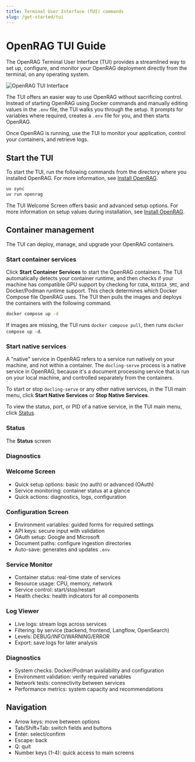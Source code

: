 ```yaml
---
title: Terminal User Interface (TUI) commands
slug: /get-started/tui
---
```


# OpenRAG TUI Guide

The OpenRAG Terminal User Interface (TUI) provides a streamlined way to set up, configure, and monitor your OpenRAG deployment directly from the terminal, on any operating system.

![OpenRAG TUI Interface](@site/static/img/OpenRAG_TUI_2025-09-10T13_04_11_757637.svg)

The TUI offers an easier way to use OpenRAG without sacrificing control.
Instead of starting OpenRAG using Docker commands and manually editing values in the `.env` file, the TUI walks you through the setup. It prompts for variables where required, creates a `.env` file for you, and then starts OpenRAG.

Once OpenRAG is running, use the TUI to monitor your application, control your containers, and retrieve logs.

## Start the TUI

To start the TUI, run the following commands from the directory where you installed OpenRAG.
For more information, see [Install OpenRAG](/install).

```bash
uv sync
uv run openrag
```

The TUI Welcome Screen offers basic and advanced setup options.
For more information on setup values during installation, see [Install OpenRAG](/install).

## Container management

The TUI can deploy, manage, and upgrade your OpenRAG containers.

### Start container services

Click **Start Container Services** to start the OpenRAG containers.
The TUI automatically detects your container runtime, and then checks if your machine has compatible GPU support by checking for `CUDA`, `NVIDIA_SMI`, and Docker/Podman runtime support. This check determines which Docker Compose file OpenRAG uses.
The TUI then pulls the images and deploys the containers with the following command.
```bash
docker compose up -d
```
If images are missing, the TUI runs `docker compose pull`, then runs `docker compose up -d`.

### Start native services

A "native" service in OpenRAG refers to a service run natively on your machine, and not within a container.
The `docling-serve` process is a native service in OpenRAG, because it's a document processing service that is run on your local machine, and controlled separately from the containers.

To start or stop `docling-serve` or any other native services, in the TUI main menu, click **Start Native Services** or **Stop Native Services**.

To view the status, port, or PID of a native service, in the TUI main menu, click [Status](#status).

### Status

The **Status** screen 

### Diagnostics

### Welcome Screen
- Quick setup options: basic (no auth) or advanced (OAuth)
- Service monitoring: container status at a glance
- Quick actions: diagnostics, logs, configuration

### Configuration Screen
- Environment variables: guided forms for required settings
- API keys: secure input with validation
- OAuth setup: Google and Microsoft
- Document paths: configure ingestion directories
- Auto-save: generates and updates `.env`

### Service Monitor
- Container status: real-time state of services
- Resource usage: CPU, memory, network
- Service control: start/stop/restart
- Health checks: health indicators for all components

### Log Viewer
- Live logs: stream logs across services
- Filtering: by service (backend, frontend, Langflow, OpenSearch)
- Levels: DEBUG/INFO/WARNING/ERROR
- Export: save logs for later analysis

### Diagnostics
- System checks: Docker/Podman availability and configuration
- Environment validation: verify required variables
- Network tests: connectivity between services
- Performance metrics: system capacity and recommendations

## Navigation
- Arrow keys: move between options
- Tab/Shift+Tab: switch fields and buttons
- Enter: select/confirm
- Escape: back
- Q: quit
- Number keys (1-4): quick access to main screens



